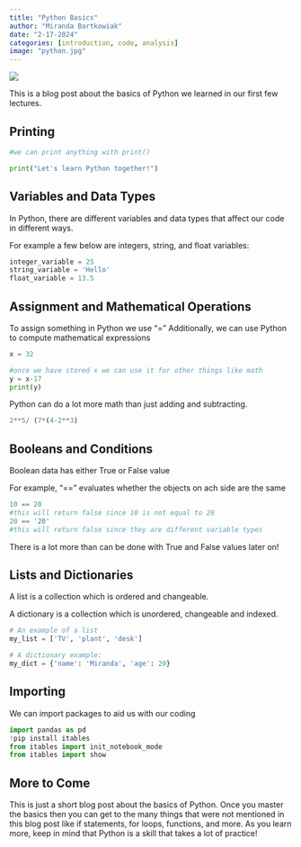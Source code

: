 ```yaml
---
title: "Python Basics"
author: "Miranda Bartkowiak"
date: "2-17-2024"
categories: [introduction, code, analysis]
image: "python.jpg"
---
```

![](python.jpg)

This is a blog post about the basics of Python we learned in our first few lectures. 

## Printing

```python
#we can print anything with print()

print("Let's learn Python together!")
```

## Variables and Data Types

In Python, there are different variables and data types that affect our code in different ways.

For example a few below are integers, string, and float variables:

```python
integer_variable = 25
string_variable = 'Hello'
float_variable = 13.5

```

## Assignment and Mathematical Operations

To assign something in Python we use "="
Additionally, we can use Python to compute mathematical expressions
```python
x = 32

#once we have stored x we can use it for other things like math
y = x-17
print(y)
```

Python can do a lot more math than just adding and subtracting.

```python
2**5/ (7*(4-2**3)
```


## Booleans and Conditions

Boolean data has either True or False value

For example, 
"==" evaluates whether the objects on ach side are the same


```python
10 == 20 
#this will return false since 10 is not equal to 20
20 == '20' 
#this will return false since they are different variable types
```

There is a lot more than can be done with True and False values later on!

## Lists and Dictionaries

A list is a collection which is ordered and changeable.

A dictionary is a collection which is unordered, changeable and indexed.

```python
# An example of a list
my_list = ['TV', 'plant', 'desk']

# A dictionary example:
my_dict = {'name': 'Miranda', 'age': 20}
```


## Importing

We can import packages to aid us with our coding

```python

import pandas as pd
!pip install itables
from itables import init_notebook_mode
from itables import show
```

## More to Come

This is just a short blog post about the basics of Python. Once you master the basics then you can get to the many things that were not mentioned in this blog post like if statements, for loops, functions, and more. As you learn more, keep in mind that Python is a skill that takes a lot of practice!